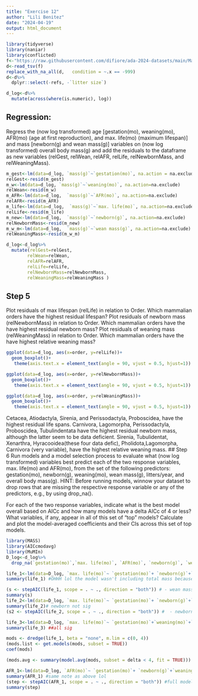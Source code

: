 ```yaml
---
title: "Exercise 12"
author: "Lili Benitez"
date: "2024-04-19"
output: html_document
---
```


```r
library(tidyverse)
library(naniar)
library(conflicted)
f<-"https://raw.githubusercontent.com/difiore/ada-2024-datasets/main/Mammal_lifehistories_v2.txt"
d<-read_tsv(f)
replace_with_na_all(d,   condition = ~.x == -999)
d<-d%>%
  dplyr::select(-refs, -`litter size`)

d_log<-d%>%
  mutate(across(where(is.numeric), log))

```

## Regression: 
Regress the (now log transformed) age [gestation(mo), weaning(mo), AFR(mo) (age at first reproduction), and max. life(mo) (maximum lifespan)] and mass [newborn(g) and wean mass(g)] variables on (now log transformed) overall body mass(g) and add the residuals to the dataframe as new variables (relGest, relWean, relAFR, relLife, relNewbornMass, and relWeaningMass).
```r

m_gest<-lm(data=d_log, `mass(g)`~`gestation(mo)`, na.action = na.exclude)# not padding NAs
relGest<-resid(m_gest)
m_w<-lm(data=d_log, `mass(g)`~`weaning(mo)`, na.action=na.exclude)
relWean<-resid(m_w)
m_AFR<-lm(data=d_log,  `mass(g)`~`AFR(mo)`, na.action=na.exclude)
relAFR<-resid(m_AFR)
m_life<-lm(data=d_log,  `mass(g)`~`max. life(mo)`, na.action=na.exclude)
relLife<-resid(m_life)
m_new<-lm(data=d_log,  `mass(g)`~`newborn(g)`, na.action=na.exclude)
relNewbornMass<-resid(m_new)
m_w_m<-lm(data=d_log,  `mass(g)`~`wean mass(g)`, na.action=na.exclude)
relWeaningMass<-resid(m_w_m)

d_log<-d_log%>%
  mutate(relGest=relGest, 
        relWean=relWean,
        relAFR=relAFR,
        relLife=relLife,
        relNewbornMass=relNewbornMass,
        relWeaningMass=relWeaningMass )

```

## Step 5
Plot residuals of max lifespan (relLife) in relation to Order. Which mammalian orders have the highest residual lifespan?
Plot residuals of newborn mass (relNewbornMass) in relation to Order. Which mammalian orders have the have highest residual newborn mass?
Plot residuals of weaning mass (relWeaningMass) in relation to Order. Which mammalian orders have the have highest relative weaning mass?
```r
ggplot(data=d_log, aes(x=order, y=relLife))+
  geom_boxplot()+
   theme(axis.text.x = element_text(angle = 90, vjust = 0.5, hjust=1))

ggplot(data=d_log, aes(x=order, y=relNewbornMass))+
  geom_boxplot()+
   theme(axis.text.x = element_text(angle = 90, vjust = 0.5, hjust=1))

ggplot(data=d_log, aes(x=order, y=relWeaningMass))+
  geom_boxplot()+
   theme(axis.text.x = element_text(angle = 90, vjust = 0.5, hjust=1))

```
Cetacea, Atiodactyla, Sirenia, and Perissodactyla, Proboscidea, have the highest residual life spans. Carnivora, Lagomorpha, Perissodactyla, Proboscidea, Tubulindentata have the highest residual newborn mass, although the latter seem to be data deficient. Sirenia, Tubulidentat, Xenarthra, Hyracooidea(these four data defic), Pholidota,Lagomorpha, Carnivora (very variable), have the highest relative weaning mass. 
## Step 6
Run models and a model selection process to evaluate what (now log transformed) variables best predict each of the two response variables, max. life(mo) and AFR(mo), from the set of the following predictors: gestation(mo), newborn(g), weaning(mo), wean mass(g), litters/year, and overall body mass(g).
HINT: Before running models, winnow your dataset to drop rows that are missing the respective response variable or any of the predictors, e.g., by using drop_na().

For each of the two response variables, indicate what is the best model overall based on AICc and how many models have a delta AICc of 4 or less?
What variables, if any, appear in all of this set of “top” models?
Calculate and plot the model-averaged coefficients and their CIs across this set of top models.

```r

library(MASS)
library(AICcmodavg)
library(MuMIn)
D_log<-d_log%>%
  drop_na(`gestation(mo)`,`max. life(mo)`, `AFR(mo)`, `newborn(g)`, `weaning(mo)`, `wean mass(g)`, `litters/year`, `mass(g)`)

life_1<-lm(data=D_log, `max. life(mo)`~ `gestation(mo)`+ `newborn(g)`+`weaning(mo)`+`wean mass(g)`+`litters/year`+ `mass(g)`,  na.action=na.fail)
summary(life_1) #OHHH lol the model wasn't including total mass because I had a comma, newborn and wean mass not sig

(s <- stepAIC(life_1, scope = . ~ ., direction = "both")) # - wean mass and - newborn(g) have better AIC
summary(s) 
life_2<-lm(data=D_log, `max. life(mo)`~ `gestation(mo)`+ `newborn(g)`+`weaning(mo)`+`litters/year`+ `mass(g)`,  na.action=na.fail)
summary(life_2)# newborn not sig
(s2 <- stepAIC(life_2, scope = . ~ ., direction = "both")) #  - newborn(g) has better AIC

life_3<-lm(data=D_log, `max. life(mo)`~ `gestation(mo)`+`weaning(mo)`+`litters/year`+ `mass(g)`,  na.action=na.fail)
summary(life_3) ##all sig

mods <- dredge(life_1, beta = "none", m.lim = c(0, 4))
(mods.list <- get.models(mods, subset = TRUE))
coef(mods)

(mods.avg <- summary(model.avg(mods, subset = delta < 4, fit = TRUE))) #error message: Error in model.avg.default(object = get.models(object = mods, subset = delta <  :  only one model supplied. Nothing to do

AFR_1<-lm(data=D_log, `AFR(mo)`~ `gestation(mo)`+ `newborn(g)`+`weaning(mo)`+`wean mass(g)`+`litters/year`,  `mass(g)`)
summary(AFR_1) #same note as above lol
(step <- stepAIC(AFR_1, scope = . ~ ., direction = "both")) #full model has best AIC
summary(step)


```



